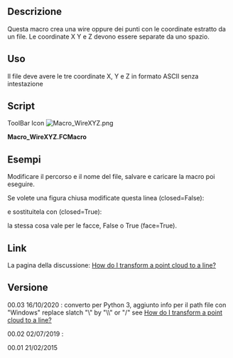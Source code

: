 <languages/>
<div class="mw-translate-fuzzy">
{{Macro/it
|Name=WireXYZ
|Icon=Macro_WireXYZ.png
|Translate=Polilinea da XYZ
|Description=Crea una linea spezzata con le coordinate x y z.<br/>{{ColoredText| (Riga di comando, incolla questa macro completa nella console Python)}}.
|Author=Mario52
|Version=0.3
|Date=2020-10-16
|FCVersion=All
|SeeAlso=[[Macro_Dxf_To_Shape|Macro_Dxf_To_Shape]] [[Image:Macro_Dxf_To_Shape.png|24px]]
|Download=[https://www.freecadweb.org/wiki/images/0/0a/Macro_WireXYZ.png ToolBar Icon]
}}
</div>

<span id="Description"></span>
==Descrizione==

Questa macro crea una wire oppure dei punti con le coordinate estratto da un file. Le coordinate X Y e Z devono essere separate da uno spazio. 

<span id="Usage"></span>
==Uso==

Il file deve avere le tre coordinate X, Y e Z in formato ASCII senza intestazione

==Script==

ToolBar Icon [[Image:Macro_WireXYZ.png]]

'''Macro_WireXYZ.FCMacro'''

{{MacroCode|code=
# -*- coding: utf-8 -*-
from __future__ import unicode_literals
# created a wire with coordinate x y z separated (in the file without coma)
__title__= "Macro_WireXYZ"
__author__= "Mario52"
__date__= "2020/10/16"
__version__= "00.03"
##
#EX:
#0 0 0
#10 10 10
#15 20 25
#. . . .

from FreeCAD import Base
import Draft, Part

## path for Windows    : C:\yourPath\cloud.asc (create one error in Python (cause, the "\" is a command syntax in Python)
## replace "\" by "/"  result : C:/yourPath/cloud.asc 
## or replace the "\" by "\\" result : C:\\yourPath\\cloud.asc 

fichier = "C:\\yourPath\\cloud.asc"                          # path and name of file.txt

file = open(fichier, "r")                                  # open the file read
wire = []
X=Y=Z = 0.0

for ligne in file:
    coordinates = ligne.split()
    try:                                                        # for format PCD ignore the header
        X,Y,Z = coordinates                                     # separate the coordinates
#        Draft.makePoint(float(X),float(Y),float(Z))            # create points (uncomment for use)
        print(X," ",Y," ",Z)
        wire.append(FreeCAD.Vector(float(X),float(Y),float(Z))) # append the coordinates
    except Exception:
        None
file.close()
Draft.makeWire(wire,closed=False,face=False,support=None)   # create the wire open
#Draft.makeWire(wire,closed=True,face=False,support=None)   # create the wire closed (uncomment for use)

#Draft.makeBSpline(wire,closed=False,face=False,support=None)# create the BSpline open (uncomment for use)
#Draft.makeBSpline(wire,closed=True,face=False,support=None)# create the BSpline open (uncomment for use)

App.ActiveDocument.recompute()

}}


<span id="Example"></span>
== Esempi ==

{{Code|code=
0 240.42686 0

20 243.83054 0

40 247.33677 0

60 250.94702 0

80 254.66283 0

100 258.48575 0

...
}}
Modificare il percorso e il nome del file, salvare e caricare la macro poi eseguire.

{{Code|code=
fichier = "C:\yourPath\cloud.asc"                          # path and name of file.txt

## path for Windows    : C:\yourPath\cloud.asc (create one error in Python (cause, the "\" is a command syntax in Python)
## replace "\" by "/"  result : C:/yourPath/cloud.asc 
## or replace the "\" by "\\" result : C:\\yourPath\\cloud.asc 

}}

Se volete una figura chiusa modificate questa linea (closed=False):

{{Code|code=
Draft.makeWire(wire,closed=False,face=False,support=None)   # create the wire open
}}


e sostituitela con (closed=True):

{{Code|code=
Draft.makeWire(wire,closed=True,face=False,support=None)   # create the wire closed
}}

la stessa cosa vale per le facce, False o True (face=True).


<div class="mw-translate-fuzzy">
==Link== 
La pagina della discussione: [http://forum.freecadweb.org/viewtopic.php?f=3&t=7828 How do I transform a point cloud to a line?]
</div>

<span id="Version"></span>
==Versione==

<div class="mw-translate-fuzzy">
00.03 16/10/2020 : converto per Python 3, aggiunto info per il path file con "Windows" replace slatch  "\" by "\\" or "/" see [https://forum.freecadweb.org/viewtopic.php?f=3&t=7828 How do I transform a point cloud to a line?]
</div>

00.02 02/07/2019 : 

00.01 21/02/2015